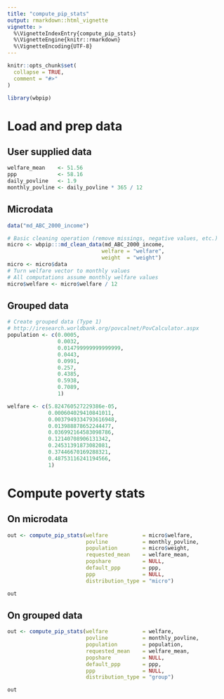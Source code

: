 ```yaml
---
title: "compute_pip_stats"
output: rmarkdown::html_vignette
vignette: >
  %\VignetteIndexEntry{compute_pip_stats}
  %\VignetteEngine{knitr::rmarkdown}
  %\VignetteEncoding{UTF-8}
---
```


```r
knitr::opts_chunk$set(
  collapse = TRUE,
  comment = "#>"
)
```

```r
library(wbpip)
```

# Load and prep data
## User supplied data
```r
welfare_mean    <- 51.56
ppp             <- 58.16
daily_povline   <- 1.9
monthly_povline <- daily_povline * 365 / 12
```


## Microdata
```r
data("md_ABC_2000_income")

# Basic cleaning operation (remove missings, negative values, etc.)
micro <- wbpip:::md_clean_data(md_ABC_2000_income, 
                              welfare = "welfare", 
                              weight  = "weight")
micro <- micro$data
# Turn welfare vector to monthly values
# All computations assume monthly welfare values
micro$welfare <- micro$welfare / 12
```

## Grouped data
```r
# Create grouped data (Type 1)
# http://iresearch.worldbank.org/povcalnet/PovCalculator.aspx
population <- c(0.0005,
                0.0032,
                0.014799999999999999,
                0.0443,
                0.0991,
                0.257,
                0.4385,
                0.5938,
                0.7089,
                1)

welfare <- c(5.824760527229386e-05,
             0.000604029410841011,
             0.0037949334793616948,
             0.013988878652244477,
             0.036992164583098786,
             0.12140708906131342,
             0.24531391873082081,
             0.37446670169288321,
             0.48753116241194566,
             1)
```

# Compute poverty stats
## On microdata
```r

out <- compute_pip_stats(welfare           = micro$welfare,
                         povline           = monthly_povline,
                         population        = micro$weight,
                         requested_mean    = welfare_mean,
                         popshare          = NULL,
                         default_ppp       = ppp,
                         ppp               = NULL,
                         distribution_type = "micro")

out

```

## On grouped data
```r

out <- compute_pip_stats(welfare           = welfare,
                         povline           = monthly_povline,
                         population        = population,
                         requested_mean    = welfare_mean,
                         popshare          = NULL,
                         default_ppp       = ppp,
                         ppp               = NULL,
                         distribution_type = "group")

out

```
